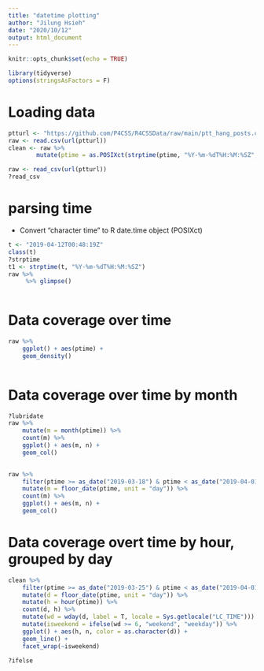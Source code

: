 ```yaml
---
title: "datetime plotting"
author: "Jilung Hsieh"
date: "2020/10/12"
output: html_document
---
```


```r
knitr::opts_chunk$set(echo = TRUE)
```

```r
library(tidyverse)
options(stringsAsFactors = F)
```

# Loading data
```r
ptturl <- "https://github.com/P4CSS/R4CSSData/raw/main/ptt_hang_posts.csv"
raw <- read.csv(url(ptturl))
clean <- raw %>%
        mutate(ptime = as.POSIXct(strptime(ptime, "%Y-%m-%dT%H:%M:%SZ", tz = "ASIA/Taipeiw")))

raw <- read_csv(url(ptturl))
?read_csv

```


# parsing time
- Convert "character time"  to R date.time object (POSIXct)
```r
t <- "2019-04-12T00:48:19Z"
class(t)
?strptime
t1 <- strptime(t, "%Y-%m-%dT%H:%M:%SZ")
raw %>% 
     %>% glimpse()
    
```


# Data coverage over time
```r
raw %>%
    ggplot() + aes(ptime) + 
    geom_density()
    
```


# Data coverage over time by month
```r
?lubridate
raw %>%
    mutate(m = month(ptime)) %>% 
    count(m) %>%
    ggplot() + aes(m, n) + 
    geom_col()
    

```

```r
raw %>%
    filter(ptime >= as_date("2019-03-18") & ptime < as_date("2019-04-01")) %>%
    mutate(m = floor_date(ptime, unit = "day")) %>% 
    count(m) %>%
    ggplot() + aes(m, n) + 
    geom_col()
```



# Data coverage overt time by hour, grouped by day
```r
clean %>%
    filter(ptime >= as_date("2019-03-25") & ptime < as_date("2019-04-01")) %>%
    mutate(d = floor_date(ptime, unit = "day")) %>%
    mutate(h = hour(ptime)) %>%
    count(d, h) %>%
    mutate(wd = wday(d, label = T, locale = Sys.getlocale("LC_TIME"))) %>% View
    mutate(isweekend = ifelse(wd >= 6, "weekend", "weekday")) %>%
    ggplot() + aes(h, n, color = as.character(d)) + 
    geom_line() + 
    facet_wrap(~isweekend)

?ifelse
```






